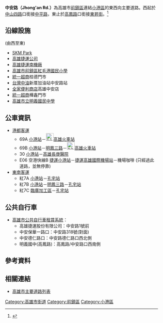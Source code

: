 {{Infobox TwRoad2
|bgcolorh= 
|colorh=
|code=
|name=中安路
|enname=Jhong'an Rd.
|level=一般道路
|length=4.2
|lastext=
|line=
|start=[[中山路_(高雄市區)|中山四路]]
|end=[[高鳳路_(高雄市)|高鳳路]]
|junc=[[明鳳三路_(高雄市)|明鳳三路]]、[[紅毛港路|紅毛港路]]、<br/>[[明聖街_(高雄市)|明聖街]]、[[保華路_(高雄市)|保華一路]]、<br/>[[德仁路_(高雄市)|德仁路]]、[[鳳頂路|鳳頂路]]、<br/>[[孔鳳路|孔鳳路]]、[[金城路|金城路]]
|img=
|cap=
|size=
|left=中平路
|right=東昇街
|leftlink=中平路
|leftdirection=W
|rightlink=東昇街
|rightdirection=E
|SN=
|SNtype=
|SNNum=
|SN2=
|SN2type=
|SN2Num=
|SN3=
|SN3type=
|SN3Num=
}}
'''中安路（Jhong'an Rd.）'''為高雄市[[前鎮區|前鎮區]]連結[[小港區|小港區]]的東西向主要道路。西起於[[中山路_(高雄市區)|中山四路]]口銜接[[中平路_(高雄市)|中平路]]，東止於[[高鳳路_(高雄市)|高鳳路]]口銜接[[東昇街|東昇街]]。<ref>{{Cite web |url=https://www.chinatimes.com/realtimenews/20161015002131-260405 |title=高雄小港中安路 擬拓寬15米道路 |accessdate=2020-07-19 |archive-date=2020-07-19 |archive-url=https://web.archive.org/web/20200719081429/https://www.chinatimes.com/realtimenews/20161015002131-260405 |dead-url=no }}</ref>

==沿線設施==
(由西至東)
* [[SKM_Park|SKM Park]]
* [[高雄捷運公司|高雄捷運公司]]
* [[南機廠_(高雄)|高雄捷運南機廠]]
* [[高雄市前鎮區紅毛港國民小學|高雄市前鎮區紅毛港國民小學]]
* [[統一超商|統一超商]]桂德門市
* [[台灣中油|台灣中油]]新厝加油站中安路站
* [[全家便利商店|全家便利商店]]高雄中安店
* [[統一超商|統一超商]]樺鑫門市
* [[高雄市立明義國民中學|高雄市立明義國民中學]]

==公車資訊==
* [[港都客運|港都客運]]
** 69A [[小港站_(公車)|小港站]]－[[File:ROC_Taiwan_Railways_Administration_Logo.svg|25px]][[高雄車站_(公車)|高雄火車站]]
** 69B [[小港站_(公車)|小港站]]－[[明鳳三路_(高雄市)|明鳳三路]]－[[File:ROC_Taiwan_Railways_Administration_Logo.svg|25px]][[高雄車站_(公車)|高雄火車站]]
** 30 [[小港站_(公車)|小港站]]－[[長庚醫療財團法人|高雄長庚醫院]]
** E06 空港快線B [[捷運小港站|捷運小港站]]－[[捷運高雄國際機場站|捷運高雄國際機場站]]－機場咖啡 (只經過此道路，並無停靠)
* [[東南客運|東南客運]]
** 紅7A [[小港站_(公車)|小港站]]－[[孔宅站|孔宅站]]
** 紅7B [[小港站_(公車)|小港站]]－[[明鳳三路_(高雄市)|明鳳三路]]－[[孔宅站|孔宅站]]
** 紅7C [[臨廣加工區|臨廣加工區]]－[[孔宅站|孔宅站]]
== 公共自行車 ==
* [[高雄市公共自行車租賃系統|高雄市公共自行車租賃系統]]：
** 高雄捷運股份有限公司：中安路1號前
** 中安保華一路口：中安路318號(對面)
** 中安德仁路口：中安路德仁路口西北側
** 明義國中(高鳳路)：高鳳路/中安路口西南側

== 參考資料 ==
{{Reflist}}
== 相關連結 ==
* [[高雄市主要道路列表|高雄市主要道路列表]]
{{高雄市重要道路}}

[[Category:高雄市街道|Category:高雄市街道]]
[[Category:前鎮區|Category:前鎮區]]
[[Category:小港區|Category:小港區]]